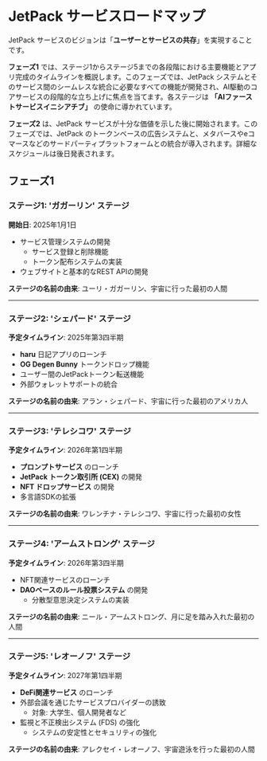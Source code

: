 # JetPack サービスロードマップ

JetPack サービスのビジョンは「**ユーザーとサービスの共存**」を実現することです。

**フェーズ1** では、ステージ1からステージ5までの各段階における主要機能とアプリ完成のタイムラインを概説します。このフェーズでは、JetPack システムとそのサービス間のシームレスな統合に必要なすべての機能が開発され、AI駆動のコアサービスの段階的な立ち上げに焦点を当てます。各ステージは **「AIファーストサービスイニシアチブ」** の使命に導かれています。

**フェーズ2** は、JetPack サービスが十分な価値を示した後に開始されます。このフェーズでは、JetPack のトークンベースの広告システムと、メタバースやeコマースなどのサードパーティプラットフォームとの統合が導入されます。詳細なスケジュールは後日発表されます。


## フェーズ1

### **ステージ1: 'ガガーリン' ステージ**
**開始日**: 2025年1月1日

- サービス管理システムの開発
  - サービス登録と削除機能
  - トークン配布システムの実装
- ウェブサイトと基本的なREST APIの開発

**ステージの名前の由来**: ユーリ・ガガーリン、宇宙に行った最初の人間

---

### **ステージ2: 'シェパード' ステージ**
**予定タイムライン**: 2025年第3四半期

- **haru** 日記アプリのローンチ
- **OG Degen Bunny** トークンドロップ機能
- ユーザー間のJetPackトークン転送機能
- 外部ウォレットサポートの統合

**ステージの名前の由来**: アラン・シェパード、宇宙に行った最初のアメリカ人

---

### **ステージ3: 'テレシコワ' ステージ**
**予定タイムライン**: 2026年第1四半期

- **プロンプトサービス** のローンチ
- **JetPack トークン取引所 (CEX)** の開発
- **NFT ドロップサービス** の開発
- 多言語SDKの拡張

**ステージの名前の由来**: ワレンチナ・テレシコワ、宇宙に行った最初の女性

---

### **ステージ4: 'アームストロング' ステージ**
**予定タイムライン**: 2026年第3四半期

- NFT関連サービスのローンチ
- **DAOベースのルール投票システム** の開発
  - 分散型意思決定システムの実装

**ステージの名前の由来**: ニール・アームストロング、月に足を踏み入れた最初の人間

---

### **ステージ5: 'レオーノフ' ステージ**
**予定タイムライン**: 2027年第1四半期

- **DeFi関連サービス** のローンチ
- 外部会議を通じたサービスプロバイダーの誘致
  - 対象: 大学生、個人開発者など
- 監視と不正検出システム (FDS) の強化
  - システムの安定性とセキュリティの強化

**ステージの名前の由来**: アレクセイ・レオーノフ、宇宙遊泳を行った最初の人間